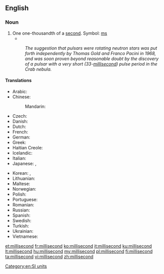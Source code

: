 ==English==

===Noun===
{{en-noun}}

# One one-thousandth of a [[second]]. Symbol: [[ms]]
#*{{quote-magazine|date=2012-01
|author=Robert L. Dorit
|title=Rereading Darwin
|volume=100|issue=1|page=23
|magazine=[[w:American Scientist|American Scientist]]
|url=http://www.americanscientist.org/issues/pub/rereading-darwin
|passage=We live our lives in three dimensions for our threescore and ten allotted years. Yet every branch of contemporary science, from statistics to cosmology, alludes to processes that operate on scales outside of human experience: the '''millisecond''' and the nanometer, the eon and the light-year.}}
#: ''The suggestion that pulsars were rotating neutron stars was put forth independently by Thomas Gold and Franco Pacini in 1968, and was soon proven beyond reasonable doubt by the discovery of a pulsar with a very short (33-[[millisecond]]) pulse period in the Crab nebula.''<sup>{{w|Pulsar|W}}</sup>

====Translations====
{{trans-top|one one-thousandth of a second}}
* Arabic: {{t|ar|ميلي ثانية|f|tr=mili ṯāniya|sc=Arab}}
* Chinese:
*: Mandarin: {{t+|cmn|毫秒|tr=háomiǎo|sc=Hani}}
* Czech: {{t|cs|milisekunda|f}}
* Danish: {{t|da|millisekund}}
* Dutch: {{t+|nl|milliseconde|m}}
* French: {{t+|fr|milliseconde|f}}
* German: {{t+|de|Millisekunde|f}}
* Greek: {{t|el|μιλιδευτερόλεπτο|n}}
* Haitian Creole: {{t|ht|milisgond}}
* Icelandic: {{t|is|millísekúnda}}
* Italian: {{t+|it|millisecondo|m}}
* Japanese: {{t|ja|ミリ秒|tr=miri-byō|sc=Jpan}}, {{t|ja|ミリセカント|tr=mirisekanto|sc=Jpan}}
{{trans-mid}}
* Korean: {{t|ko|밀리초|sc=Kore}}, {{t|ko|밀리세컨드|sc=Kore}}
* Lithuanian: {{t+|lt|milisekundė|f}}
* Maltese: {{t|mt|millisekonda}}
* Norwegian: {{t|no|millisekund|n}}
* Polish: {{t|pl|milisekunda|f}}
* Portuguese: {{t|pt|milissegundo|m}}
* Romanian: {{t+|ro|milisecundă|f}}
* Russian: {{t+|ru|миллисекунда|f|tr=millisekúnda}}
* Spanish: {{t+|es|milisegundo|m}}
* Swedish: {{t|sv|millisekund|c}}
* Turkish: {{t|tr|milisaniye}}
* Ukrainian: {{t|uk|мілісекунда|f|tr=milisekúnda}}
* Vietnamese: {{t|vi|một phần nghìn giây}}
{{trans-bottom}}

[[Category:en:SI units]]

[[et:millisecond]]
[[fr:millisecond]]
[[ko:millisecond]]
[[it:millisecond]]
[[ku:millisecond]]
[[lt:millisecond]]
[[hu:millisecond]]
[[my:millisecond]]
[[pl:millisecond]]
[[fi:millisecond]]
[[ta:millisecond]]
[[vi:millisecond]]
[[zh:millisecond]]